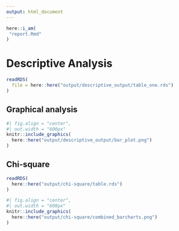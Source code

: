 ---
output: html_document
---

```{r, here-i-am}
here::i_am(
 "report.Rmd"
) 
```

# Descriptive Analysis

```{r, table1}
readRDS(
  file = here::here("output/descriptive_output/table_one.rds")  
)
```

## Graphical analysis


```{r, plot-data}
#| fig.align = "center",
#| out.width = "600px"
knitr::include_graphics(
  here::here("output/descriptive_output/bar_plot.png")
)
```

## Chi-square

```{r,table}
readRDS(
  here::here("output/chi-square/table.rds")
)
```

```{r,plot}
#| fig.align = "center",
#| out.width = "600px"
knitr::include_graphics(
  here::here("output/chi-square/combined_barcharts.png")
)

```


